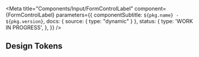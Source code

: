 

<Meta
  title="Components/Input/FormControlLabel"
  component={FormControlLabel}
  parameters={{
    componentSubtitle: `${pkg.name} - ${pkg.version}`,
    docs: { source: { type: "dynamic" } },
    status: {
      type: 'WORK IN PROGRESS',
    },
  }}
/>

<Description markdown={readme} />

## Design Tokens

<DesignTokenDocBlock categoryName="FormControlLabel" viewType="table" />

